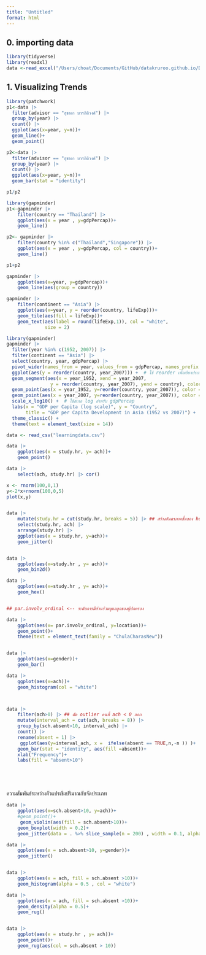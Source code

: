 ```yaml
---
title: "Untitled"
format: html
---
```



## 0. importing data

```r
library(tidyverse)
library(readxl)
data <-read_excel("/Users/choat/Documents/GitHub/datakruroo.github.io/DataVisualization/week03/data_AJ suchada.xlsx")
```


## 1. Visualizing Trends

```r
library(patchwork)
p1<-data |> 
  filter(advisor == "สุชาดา บวรกิติวงศ์") |> 
  group_by(year) |> 
  count() |> 
  ggplot(aes(x=year, y=n))+
  geom_line()+
  geom_point()

p2<-data |> 
  filter(advisor == "สุชาดา บวรกิติวงศ์") |> 
  group_by(year) |> 
  count() |> 
  ggplot(aes(x=year, y=n))+
  geom_bar(stat = "identity") 

p1/p2
```


```r
library(gapminder)
p1<-gapminder |> 
    filter(country == "Thailand") |>
    ggplot(aes(x = year , y=gdpPercap))+
    geom_line()

p2<- gapminder |> 
    filter(country %in% c("Thailand","Singapore")) |>
    ggplot(aes(x = year , y=gdpPercap, col = country))+
    geom_line()

p1+p2

gapminder |> 
    ggplot(aes(x=year, y=gdpPercap))+
    geom_line(aes(group = country))

gapminder |> 
    filter(continent == "Asia") |> 
    ggplot(aes(x=year, y = reorder(country, lifeExp)))+
    geom_tile(aes(fill = lifeExp))+
    geom_text(aes(label = round(lifeExp,1)), col = "white", 
              size = 2)
```



```r
library(gapminder)
gapminder |> 
  filter(year %in% c(1952, 2007)) |> 
  filter(continent == "Asia") |> 
  select(country, year, gdpPercap) |> 
  pivot_wider(names_from = year, values_from = gdpPercap, names_prefix = "year_")  |> 
  ggplot(aes(y = reorder(country, year_2007))) +  # ใช้ reorder เพื่อเรียงประเทศตาม gdpPercap
  geom_segment(aes(x = year_1952, xend = year_2007, 
                y = reorder(country, year_2007), yend = country), color = "grey", linetype=2) +
  geom_point(aes(x = year_1952, y=reorder(country, year_2007)), color = "steelblue", size = 3) +
  geom_point(aes(x = year_2007, y=reorder(country, year_2007)), color = "maroon", size = 3) +
  scale_x_log10() +  # ใช้สเกล log สำหรับ gdpPercap
  labs(x = "GDP per Capita (log scale)", y = "Country",
       title = "GDP per Capita Development in Asia (1952 vs 2007)") +
  theme_classic() +
  theme(text = element_text(size = 14))
```



```r
data <- read_csv("learningdata.csv")

data |> 
    ggplot(aes(x = study.hr, y= ach))+
    geom_point()

data |> 
    select(ach, study.hr) |> cor()

x <- rnorm(100,0,1)
y<-2*x+rnorm(100,0,5)
plot(x,y)


data |> 
    mutate(study.hr = cut(study.hr, breaks = 5)) |> ## สร้างอันตรภาคชั้นของ hour
    select(study.hr, ach) |> 
    arrange(study.hr) |> 
    ggplot(aes(x = study.hr, y=ach))+
    geom_jitter()


data |> 
    ggplot(aes(x=study.hr , y= ach))+
    geom_bin2d()

data |> 
    ggplot(aes(x=study.hr , y= ach))+
    geom_hex()


## par.involv_ordinal <-- ระดับการมีส่วนร่วมดูแลลูกของผู้ปกครอง

data |> 
    ggplot(aes(x= par.involv_ordinal, y=location))+
    geom_point()+
    theme(text = element_text(family = "ChulaCharasNew"))


data |> 
    ggplot(aes(x=gender))+
    geom_bar()

data |> 
    ggplot(aes(x=ach))+
    geom_histogram(col = "white")



data |> 
    filter(ach>0) |> ## ตัด outlier คนที่ ach < 0 ออก
    mutate(interval_ach = cut(ach, breaks = 8)) |> 
    group_by(sch.absent>10, interval_ach) |> 
    count() |> 
    rename(absent = 1) |> 
     ggplot(aes(y=interval_ach, x =  ifelse(absent == TRUE,n,-n )) )+
    geom_bar(stat = "identity", aes(fill =absent))+
    xlab("Frequency")+
    labs(fill = "absent>10")






```



ความสัมพันธ์ระหว่างตัวแปรเชิงปริมาณกับจัดประเภท


```r
data |> 
    ggplot(aes(x=sch.absent>10, y=ach))+
    #geom_point()+
     geom_violin(aes(fill = sch.absent>10))+
    geom_boxplot(width = 0.2)+
    geom_jitter(data = . %>% slice_sample(n = 200) , width = 0.1, alpha = 0.6)

data |> 
    ggplot(aes(x = sch.absent>10, y=gender))+
    geom_jitter()


data |> 
    ggplot(aes(x = ach, fill = sch.absent >10))+
    geom_histogram(alpha = 0.5 , col = "white")

data |> 
    ggplot(aes(x = ach, fill = sch.absent >10))+
    geom_density(alpha = 0.5)+
    geom_rug()


data |> 
    ggplot(aes(x = study.hr , y= ach))+
    geom_point()+
    geom_rug(aes(col = sch.absent > 10))
```